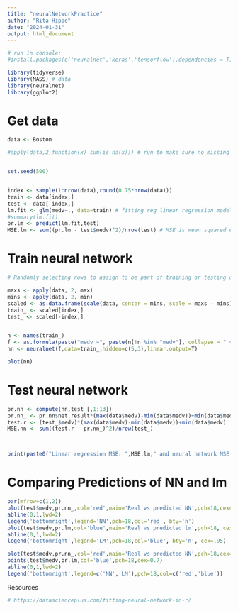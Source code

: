 ```yaml
---
title: "neuralNetworkPractice"
author: "Rita Hippe"
date: "2024-01-31"
output: html_document
---
```


```r
# run in console:
#install.packages(c('neuralnet','keras','tensorflow'),dependencies = T)

library(tidyverse)
library(MASS) # data
library(neuralnet) 
library(ggplot2)
```

# Get data
```r
data <- Boston

#apply(data,2,function(x) sum(is.na(x))) # run to make sure no missing data


set.seed(500)


index <- sample(1:nrow(data),round(0.75*nrow(data)))
train <- data[index,]
test <- data[-index,]
lm.fit <- glm(medv~., data=train) # fitting reg linear regression model
#summary(lm.fit)
pr.lm <- predict(lm.fit,test)
MSE.lm <- sum((pr.lm - test$medv)^2)/nrow(test) # MSE is mean squared error

```

# Train neural network
```r

# Randomly selecting rows to assign to be part of training or testing data

maxs <- apply(data, 2, max) 
mins <- apply(data, 2, min)
scaled <- as.data.frame(scale(data, center = mins, scale = maxs - mins)) # normalizing data!!!
train_ <- scaled[index,]
test_ <- scaled[-index,]


n <- names(train_)
f <- as.formula(paste("medv ~", paste(n[!n %in% "medv"], collapse = " + ")))
nn <- neuralnet(f,data=train_,hidden=c(5,3),linear.output=T)

plot(nn)
```

# Test neural network
```r
pr.nn <- compute(nn,test_[,1:13])
pr.nn_ <- pr.nn$net.result*(max(data$medv)-min(data$medv))+min(data$medv)
test.r <- (test_$medv)*(max(data$medv)-min(data$medv))+min(data$medv)
MSE.nn <- sum((test.r - pr.nn_)^2)/nrow(test_)



print(paste0("Linear regression MSE: ",MSE.lm," and neural network MSE: ",MSE.nn))


```

# Comparing Predictions of NN and lm
```r

par(mfrow=c(1,2))
plot(test$medv,pr.nn_,col='red',main='Real vs predicted NN',pch=18,cex=0.7)
abline(0,1,lwd=2)
legend('bottomright',legend='NN',pch=18,col='red', bty='n')
plot(test$medv,pr.lm,col='blue',main='Real vs predicted lm',pch=18, cex=0.7)
abline(0,1,lwd=2)
legend('bottomright',legend='LM',pch=18,col='blue', bty='n', cex=.95)

plot(test$medv,pr.nn_,col='red',main='Real vs predicted NN',pch=18,cex=0.7)
points(test$medv,pr.lm,col='blue',pch=18,cex=0.7)
abline(0,1,lwd=2)
legend('bottomright',legend=c('NN','LM'),pch=18,col=c('red','blue'))
```


Resources
```r
# https://datascienceplus.com/fitting-neural-network-in-r/


```